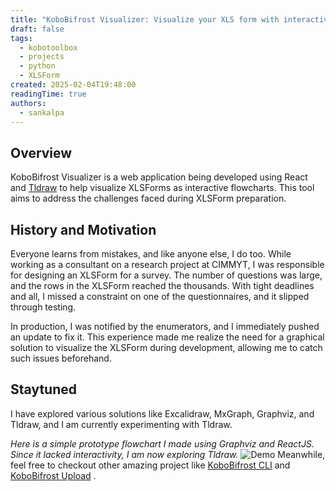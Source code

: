 ```yaml
---
title: "KoboBifrost Visualizer: Visualize your XLS form with interactive flowcharts"
draft: false
tags:
  - kobotoolbox
  - projects
  - python
  - XLSForm
created: 2025-02-04T19:48:00
readingTime: true
authors:
  - sankalpa
---
```


## Overview

KoboBifrost Visualizer is a web application being developed using React and [Tldraw](https://tldraw.dev/) to help visualize XLSForms as interactive flowcharts. This tool aims to address the challenges faced during XLSForm preparation.

## History and Motivation

Everyone learns from mistakes, and like anyone else, I do too. While working as a consultant on a research project at CIMMYT, I was responsible for designing an XLSForm for a survey. The number of questions was large, and the rows in the XLSForm reached the thousands. With tight deadlines and all, I missed a constraint on one of the questionnaires, and it slipped through testing.

In production, I was notified by the enumerators, and I immediately pushed an update to fix it. This experience made me realize the need for a graphical solution to visualize the XLSForm during development, allowing me to catch such issues beforehand.

## Staytuned

I have explored various solutions like Excalidraw, MxGraph, Graphviz, and Tldraw, and I am currently experimenting with Tldraw.

_Here is a simple prototype flowchart I made using Graphviz and ReactJS. Since it lacked interactivity, I am now exploring Tldraw._
![Demo](../../../../assets/projects/kobobifrost-visualizer--demo.png)
Meanwhile, feel free to checkout other amazing project like [KoboBifrost CLI](../../projects/kobobifrost-cli) and [KoboBifrost Upload](../../projects/kobobifrost-upload) .
